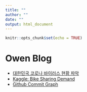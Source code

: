```yaml
---
title: ""
author: ""
date: ""
output: html_document
---
```


```r
knitr::opts_chunk$set(echo = TRUE)
```

# Owen Blog

- [대한민국 코로나 바이러스 현황 파악](docs/corona/corona.html)
- [Kaggle: Bike Sharing Demand](docs/kaggle/bike_sharing_demand/Bike_Sharing_Demand.html)
- [Github Commit Graph](docs/git_commit_vis/gg_vis.html)
